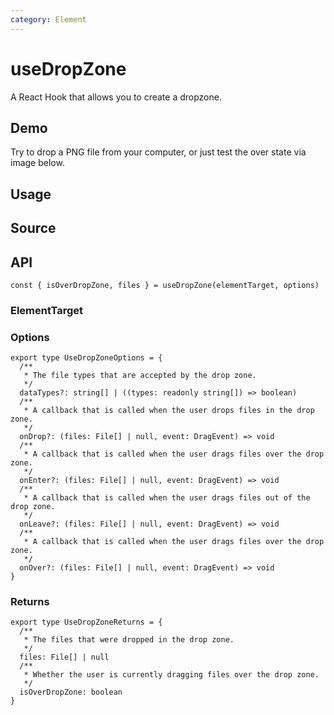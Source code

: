 ```yaml
---
category: Element
---
```


# useDropZone


<HooksType category={frontmatter.category} />

A React Hook that allows you to create a dropzone.

## Demo

Try to drop a PNG file from your computer, or just test the over state via image below.


<App />

## Usage



## Source


<Source />

## API

```tsx
const { isOverDropZone, files } = useDropZone(elementTarget, options)
```

### ElementTarget


<Tip type="target" />

### Options

```tsx
export type UseDropZoneOptions = {
  /**
   * The file types that are accepted by the drop zone.
   */
  dataTypes?: string[] | ((types: readonly string[]) => boolean)
  /**
   * A callback that is called when the user drops files in the drop zone.
   */
  onDrop?: (files: File[] | null, event: DragEvent) => void
  /**
   * A callback that is called when the user drags files over the drop zone.
   */
  onEnter?: (files: File[] | null, event: DragEvent) => void
  /**
   * A callback that is called when the user drags files out of the drop zone.
   */
  onLeave?: (files: File[] | null, event: DragEvent) => void
  /**
   * A callback that is called when the user drags files over the drop zone.
   */
  onOver?: (files: File[] | null, event: DragEvent) => void
}
```

### Returns

```tsx
export type UseDropZoneReturns = {
  /**
   * The files that were dropped in the drop zone.
   */
  files: File[] | null
  /**
   * Whether the user is currently dragging files over the drop zone.
   */
  isOverDropZone: boolean
}
```
